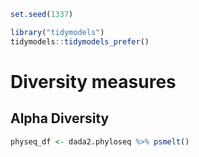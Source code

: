 ```r
set.seed(1337)

library("tidymodels")
tidymodels::tidymodels_prefer()
```


# Diversity measures
## Alpha Diversity


```r
physeq_df <- dada2.phyloseq %>% psmelt()
```

